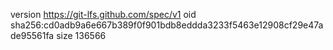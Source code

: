 version https://git-lfs.github.com/spec/v1
oid sha256:cd0adb9a6e667b389f0f901bdb8eddda3233f5463e12908cf29e47ade95561fa
size 136566
